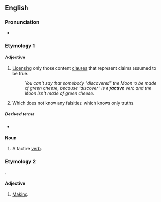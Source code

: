 ==English==

===Pronunciation===
* {{rhymes|en|æktɪv|s=2}}

===Etymology 1===
{{suffix|en|fact|ive}}

====Adjective====
{{en-adj|-}}

# {{lb|en|grammar|of a verb}} [[license|Licensing]] only those content [[clause]]s that represent claims assumed to be true.
#: ''You can't say that somebody "discovered" the Moon to be made of green cheese, because "discover" is a '''factive''' verb and the Moon isn't made of green cheese.''
# {{lb|en|epistemology|of a knowing agent}} Which does not know any falsities: which knows only truths.

=====Derived terms=====
* {{l|en|factively}}

====Noun====
{{en-noun}}

# {{lb|en|grammar}} A factive [[verb]].

===Etymology 2===
{{der|en|la|facere||to make}}.

====Adjective====
{{en-adj|-}}

# {{lb|en|obsolete}} [[make|Making]].